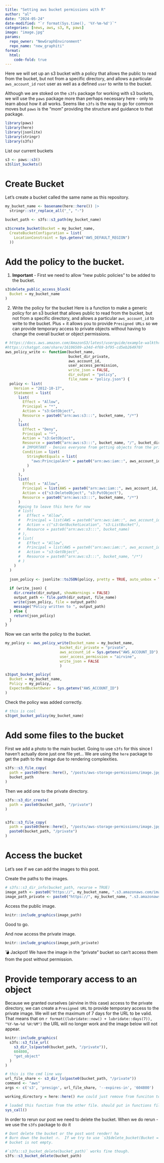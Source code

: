 ```yaml
---
title: "Setting aws bucket permissions with R"
author: "al"
date: "2024-05-24"
date-modified: "`r format(Sys.time(), '%Y-%m-%d')`"
categories: [news, aws, s3, R, paws]
image: "image.jpg"
params:
  repo_owner: "NewGraphEnvironment"
  repo_name: "new_graphiti"
format: 
  html:
    code-fold: true
---
```


Here we will set up an s3 bucket with a policy that allows the public to read from the bucket, but not from a specific
directory, and allows a particular `aws_account_id` `root` user as well as a defined `user` to write to the bucket.


Although we are stoked on the `s3fs` package for working with s3 buckets, we will use the `paws` package more than
perhaps necessary here - only to learn about how it all works. Seems like `s3fs` is the way to go for common moves but
`paws` is the "mom" providing the structure and guidance to that package.

```r
library(paws)
library(here)
library(jsonlite)
library(stringr)
library(s3fs)
```

List our current buckets

```r
s3 <- paws::s3()
s3$list_buckets()
```

# Create Bucket

Let's create a bucket called the same name as this repository.

```r
my_bucket_name <- basename(here::here()) |> 
  stringr::str_replace_all("_", "-") 

bucket_path <- s3fs::s3_path(my_bucket_name)
```


```r
s3$create_bucket(Bucket = my_bucket_name,
  CreateBucketConfiguration = list(
    LocationConstraint = Sys.getenv("AWS_DEFAULT_REGION")
  ))

```

# Add the policy to the bucket.

1.  **Important** - First we need to allow "new public policies" to be added to the bucket.

```r
s3$delete_public_access_block(
  Bucket = my_bucket_name
)
```

2.  Write the policy for the bucket Here is a function to make a generic policy for an s3 bucket that allows public to 
read from the bucket, but not from a specific directory, and allows a particular `aws_account_id` to write to the bucket. 
Plus + it allows you to provide `Presigned URLs` so we can provide temporary access to private objects without having to 
change the overall bucket or object permissions. 


```r
# https://docs.aws.amazon.com/AmazonS3/latest/userguide/example-walkthroughs-managing-access-example1.html
#https://chatgpt.com/share/16106509-a34d-4f69-bf95-cd5eb2649707
aws_policy_write <- function(bucket_name, 
                             bucket_dir_private, 
                             aws_account_id, 
                             user_access_permission, 
                             write_json = FALSE, 
                             dir_output = "policy", 
                             file_name = "policy.json") {
  policy <- list(
    Version = "2012-10-17",
    Statement = list(
      list(
        Effect = "Allow",
        Principal = "*",
        Action = "s3:GetObject",
        Resource = paste0("arn:aws:s3:::", bucket_name, "/*")
      ),
      list(
        Effect = "Deny",
        Principal = "*",
        Action = "s3:GetObject",
        Resource = paste0("arn:aws:s3:::", bucket_name, "/", bucket_dir_private, "/*"),
        # IMPORTANT - Denies everyone from getting objects from the private directory except for user_access_permission
        Condition = list(
          StringNotEquals = list(
            "aws:PrincipalArn" = paste0("arn:aws:iam::", aws_account_id, ":user/", user_access_permission)
          )
        )
      ),
      list(
        Effect = "Allow",
        Principal = list(AWS = paste0("arn:aws:iam::", aws_account_id, ":root")),
        Action = c("s3:DeleteObject", "s3:PutObject"),
        Resource = paste0("arn:aws:s3:::", bucket_name, "/*")
      )
      #going to leave this here for now
      # list(
      #   Effect = "Allow",
      #   Principal = list(AWS = paste0("arn:aws:iam::", aws_account_id, ":user/", user_access_permission)),
      #   Action = c("s3:GetBucketLocation", "s3:ListBucket"),
      #   Resource = paste0("arn:aws:s3:::", bucket_name)
      # ),
      # list(
      #   Effect = "Allow",
      #   Principal = list(AWS = paste0("arn:aws:iam::", aws_account_id, ":user/", user_access_permission)),
      #   Action = "s3:GetObject",
      #   Resource = paste0("arn:aws:s3:::", bucket_name, "/*")
      # )
    )
  )
  
  json_policy <- jsonlite::toJSON(policy, pretty = TRUE, auto_unbox = TRUE)
  
  if (write_json) {
    dir.create(dir_output, showWarnings = FALSE)
    output_path <- file.path(dir_output, file_name)
    write(json_policy, file = output_path)
    message("Policy written to ", output_path)
  } else {
    return(json_policy)
  }
}


```

Now we can write the policy to the bucket.

```r
my_policy <- aws_policy_write(bucket_name = my_bucket_name, 
                         bucket_dir_private = "private",
                         aws_account_id = Sys.getenv("AWS_ACCOUNT_ID"),
                         user_access_permission = "airvine",
                         write_json = FALSE
                         )

s3$put_bucket_policy(
  Bucket = my_bucket_name,
  Policy = my_policy,
  ExpectedBucketOwner = Sys.getenv("AWS_ACCOUNT_ID")
)
```

Check the policy was added correctly.

```r
# this is cool
s3$get_bucket_policy(my_bucket_name)

```

# Add some files to the bucket

First we add a photo to the main bucket. Going to use `s3fs` for this since I haven't actually done just one file yet... We are using the `here` package to get the path to the image due to rendering complexities.

```r
s3fs::s3_file_copy(
  path = paste0(here::here(), "/posts/aws-storage-permissions/image.jpg"),
  bucket_path
)
```

Then we add one to the private directory.

```r

s3fs::s3_dir_create(
  path = paste0(bucket_path, "/private")
)


s3fs::s3_file_copy(
  path = paste0(here::here(), "/posts/aws-storage-permissions/image.jpg"),
  paste0(bucket_path, "/private")
)

```

# Access the bucket

Let's see if we can add the images to this post.

Create the paths to the images.

```r
# s3fs::s3_dir_info(bucket_path, recurse = TRUE)
image_path <- paste0("https://", my_bucket_name, ".s3.amazonaws.com/image.jpg")
image_path_private <- paste0("https://", my_bucket_name, ".s3.amazonaws.com/private/image.jpg")

```
Access the public image.

```r

knitr::include_graphics(image_path)
```

Good to go.


And now access the private image.

```r
knitr::include_graphics(image_path_private)
```

💣 Jackpot! We have the image in the "private" bucket so can't access them from the post without permission.


# Provide temporary access to an object
Because we granted ourselves (airvine in this case) access to the private directory, we can create a `Presigned URL` to 
provide temporary access to the private image. We will set the maximum of 7 days for the URL to be valid. That means that
on `r format((lubridate::now() + lubridate::days(7)), "%Y-%m-%d %H:%M")` the URL will no longer work and the image below 
will not appear.



```r

knitr::include_graphics(
  s3fs::s3_file_url(
    s3_dir_ls(paste0(bucket_path, "/private")),
    604800,
    "get_object"
  )
)

```

```r
# this is the cmd line way
url_file_share <- s3_dir_ls(paste0(bucket_path, "/private"))
command <- "aws"
args <- c('s3', 'presign', url_file_share, '--expires-in', '604800')

working_directory = here::here() #we could just remove from funciton to get the current wd but its nice to have so we leave

# loaded this function from the other file. should put in functions file or package
sys_call()
```

In order to rerun our post we need to delete the bucket. When we do rerun - we use the `s3fs` package to do it

```r
# Dont delete the bucket or the post wont render! ha
# Burn down the bucket 🔥.  If we try to use `s3$delete_bucket(Bucket = my_bucket_name)` we will get an error because the 
# bucket is not empty. 

#`s3fs::s3_bucket_delete(bucket_path)` works fine though.
s3fs::s3_bucket_delete(bucket_path)

```
